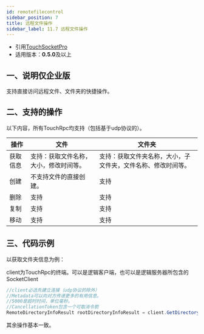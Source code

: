 ```yaml
---
id: remotefilecontrol
sidebar_position: 7
title: 远程文件操作
sidebar_label: 11.7 远程文件操作
---
```



- 引用[TouchSocketPro](https://www.nuget.org/packages/TouchSocketPro)
- 适用版本：**0.5.0**及以上 <a name="IiNnZ"></a>

## 一、说明仅企业版

支持直接访问远程文件、文件夹的快捷操作。

<a name="vXmzP"></a>

## 二、支持的操作

以下内容，所有TouchRpc均支持（包括基于udp协议的）。

| **操作** | **文件** | **文件夹** |
| --- | --- | --- |
| 获取信息 | 支持：获取文件名称，大小，修改时间等。 | 支持：获取文件夹名称，大小，子文件夹，文件名称、修改时间等。 |
| 创建 | 不支持文件的直接创建。 | 支持 |
| 删除 | 支持 | 支持 |
| 复制 | 支持 | 支持 |
| 移动 | 支持 | 支持 |

<a name="uRMEb"></a>

## 三、代码示例

以获取文件夹信息为例：

client为TouchRpc的终端。可以是逻辑客户端，也可以是逻辑服务器所包含的SocketClient

```csharp
//client必选先建立连接（udp协议的除外）
//Metadata可以向对方传递更多的有用信息。
//5000是超时时间，单位毫秒。
//CancellationToken包含一个可取消令箭
RemoteDirectoryInfoResult rootDirectoryInfoResult = client.GetDirectoryInfo(dirPath,new Metadata(),5000,new CancellationToken());
```

其余操作基本一致。
